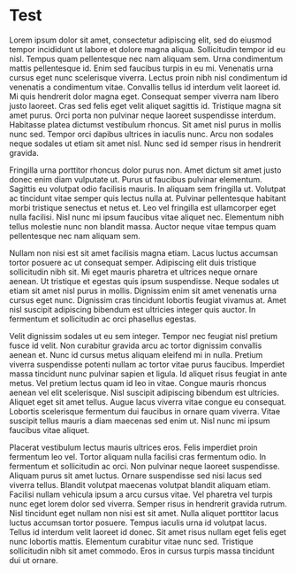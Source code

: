 # Test

Lorem ipsum dolor sit amet, consectetur adipiscing elit, sed do eiusmod tempor incididunt ut labore et dolore magna aliqua. Sollicitudin tempor id eu nisl. Tempus quam pellentesque nec nam aliquam sem. Urna condimentum mattis pellentesque id. Enim sed faucibus turpis in eu mi. Venenatis urna cursus eget nunc scelerisque viverra. Lectus proin nibh nisl condimentum id venenatis a condimentum vitae. Convallis tellus id interdum velit laoreet id. Mi quis hendrerit dolor magna eget. Consequat semper viverra nam libero justo laoreet. Cras sed felis eget velit aliquet sagittis id. Tristique magna sit amet purus. Orci porta non pulvinar neque laoreet suspendisse interdum. Habitasse platea dictumst vestibulum rhoncus. Sit amet nisl purus in mollis nunc sed. Tempor orci dapibus ultrices in iaculis nunc. Arcu non sodales neque sodales ut etiam sit amet nisl. Nunc sed id semper risus in hendrerit gravida.

Fringilla urna porttitor rhoncus dolor purus non. Amet dictum sit amet justo donec enim diam vulputate ut. Purus ut faucibus pulvinar elementum. Sagittis eu volutpat odio facilisis mauris. In aliquam sem fringilla ut. Volutpat ac tincidunt vitae semper quis lectus nulla at. Pulvinar pellentesque habitant morbi tristique senectus et netus et. Leo vel fringilla est ullamcorper eget nulla facilisi. Nisl nunc mi ipsum faucibus vitae aliquet nec. Elementum nibh tellus molestie nunc non blandit massa. Auctor neque vitae tempus quam pellentesque nec nam aliquam sem.

Nullam non nisi est sit amet facilisis magna etiam. Lacus luctus accumsan tortor posuere ac ut consequat semper. Adipiscing elit duis tristique sollicitudin nibh sit. Mi eget mauris pharetra et ultrices neque ornare aenean. Ut tristique et egestas quis ipsum suspendisse. Neque sodales ut etiam sit amet nisl purus in mollis. Dignissim enim sit amet venenatis urna cursus eget nunc. Dignissim cras tincidunt lobortis feugiat vivamus at. Amet nisl suscipit adipiscing bibendum est ultricies integer quis auctor. In fermentum et sollicitudin ac orci phasellus egestas.

Velit dignissim sodales ut eu sem integer. Tempor nec feugiat nisl pretium fusce id velit. Non curabitur gravida arcu ac tortor dignissim convallis aenean et. Nunc id cursus metus aliquam eleifend mi in nulla. Pretium viverra suspendisse potenti nullam ac tortor vitae purus faucibus. Imperdiet massa tincidunt nunc pulvinar sapien et ligula. Id aliquet risus feugiat in ante metus. Vel pretium lectus quam id leo in vitae. Congue mauris rhoncus aenean vel elit scelerisque. Nisl suscipit adipiscing bibendum est ultricies. Aliquet eget sit amet tellus. Augue lacus viverra vitae congue eu consequat. Lobortis scelerisque fermentum dui faucibus in ornare quam viverra. Vitae suscipit tellus mauris a diam maecenas sed enim ut. Nisl nunc mi ipsum faucibus vitae aliquet.

Placerat vestibulum lectus mauris ultrices eros. Felis imperdiet proin fermentum leo vel. Tortor aliquam nulla facilisi cras fermentum odio. In fermentum et sollicitudin ac orci. Non pulvinar neque laoreet suspendisse. Aliquam purus sit amet luctus. Ornare suspendisse sed nisi lacus sed viverra tellus. Blandit volutpat maecenas volutpat blandit aliquam etiam. Facilisi nullam vehicula ipsum a arcu cursus vitae. Vel pharetra vel turpis nunc eget lorem dolor sed viverra. Semper risus in hendrerit gravida rutrum. Nisl tincidunt eget nullam non nisi est sit amet. Nulla aliquet porttitor lacus luctus accumsan tortor posuere. Tempus iaculis urna id volutpat lacus. Tellus id interdum velit laoreet id donec. Sit amet risus nullam eget felis eget nunc lobortis mattis. Elementum curabitur vitae nunc sed. Tristique sollicitudin nibh sit amet commodo. Eros in cursus turpis massa tincidunt dui ut ornare.